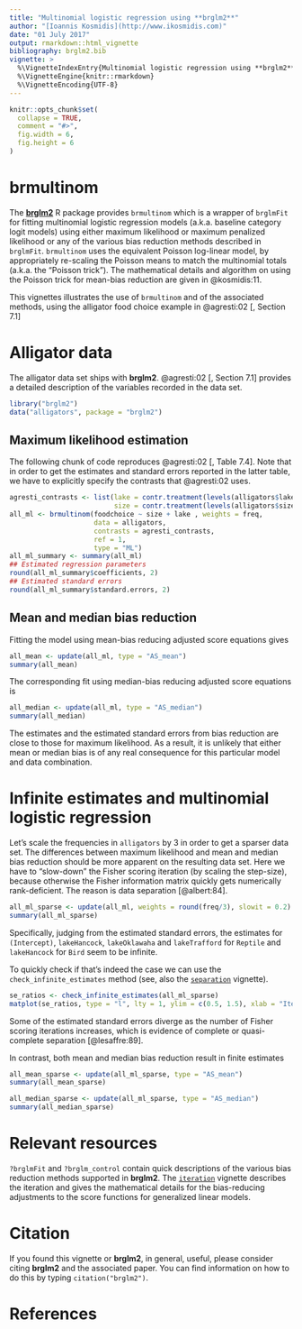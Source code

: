 ```yaml
---
title: "Multinomial logistic regression using **brglm2**"
author: "[Ioannis Kosmidis](http://www.ikosmidis.com)"
date: "01 July 2017"
output: rmarkdown::html_vignette
bibliography: brglm2.bib
vignette: >
  %\VignetteIndexEntry{Multinomial logistic regression using **brglm2**}
  %\VignetteEngine{knitr::rmarkdown}
  %\VignetteEncoding{UTF-8}
---
```


```r
knitr::opts_chunk$set(
  collapse = TRUE,
  comment = "#>",
  fig.width = 6,
  fig.height = 6
)
```


# **brmultinom**
The [**brglm2**](https://github.com/ikosmidis/brglm2) R package provides `brmultinom` which is a wrapper of `brglmFit` for fitting multinomial logistic regression models (a.k.a. baseline category logit models) using either maximum likelihood or maximum penalized likelihood or any of the various bias reduction methods described in `brglmFit`. `brmultinom` uses the equivalent Poisson log-linear model, by appropriately re-scaling the Poisson means to match the multinomial totals (a.k.a. the "Poisson trick"). The mathematical details and algorithm on using the Poisson trick for mean-bias reduction are given in @kosmidis:11.

This vignettes illustrates the use of `brmultinom` and of the associated methods, using the alligator food choice example in @agresti:02[, Section 7.1]

# Alligator data

The alligator data set ships with **brglm2**. @agresti:02[, Section 7.1] provides a detailed description of the variables recorded in the data set.
```r
library("brglm2")
data("alligators", package = "brglm2")
```

## Maximum likelihood estimation

The following chunk of code reproduces @agresti:02[, Table 7.4]. Note that in order to get the estimates and standard errors reported in the latter table, we have to explicitly specify the contrasts that @agresti:02 uses.
```r
agresti_contrasts <- list(lake = contr.treatment(levels(alligators$lake), base = 4),
                          size = contr.treatment(levels(alligators$size), base = 2))
all_ml <- brmultinom(foodchoice ~ size + lake , weights = freq,
                     data = alligators,
                     contrasts = agresti_contrasts,
                     ref = 1,
                     type = "ML")
all_ml_summary <- summary(all_ml)
## Estimated regression parameters
round(all_ml_summary$coefficients, 2)
## Estimated standard errors
round(all_ml_summary$standard.errors, 2)
```

## Mean and median bias reduction

Fitting the model using mean-bias reducing adjusted score equations gives
```r
all_mean <- update(all_ml, type = "AS_mean")
summary(all_mean)
```
The corresponding fit using median-bias reducing adjusted score equations is
```r
all_median <- update(all_ml, type = "AS_median")
summary(all_median)
```

The estimates and the estimated standard errors from bias reduction
are close to those for maximum likelihood. As a result, it is unlikely
that either mean or median bias is of any real consequence for this
particular model and data combination.

# Infinite estimates and multinomial logistic regression

Let's scale the frequencies in `alligators` by 3 in order to get a sparser data set. The differences between maximum likelihood and mean and median bias reduction should be more apparent on the resulting data set. Here we have to "slow-down" the Fisher scoring iteration (by scaling the step-size), because otherwise the Fisher information matrix quickly gets numerically rank-deficient. The reason is data separation [@albert:84].
```r
all_ml_sparse <- update(all_ml, weights = round(freq/3), slowit = 0.2)
summary(all_ml_sparse)
```
Specifically, judging from the estimated standard errors, the estimates for `(Intercept)`, `lakeHancock`, `lakeOklawaha` and `lakeTrafford` for `Reptile` and `lakeHancock` for `Bird` seem to be infinite.

To quickly check if that's indeed the case we can use the `check_infinite_estimates` method (see, also the [`separation`](https://cran.r-project.org/package=brglm2/vignettes/separation.html) vignette).
```r
se_ratios <- check_infinite_estimates(all_ml_sparse)
matplot(se_ratios, type = "l", lty = 1, ylim = c(0.5, 1.5), xlab = "Iteration")
```

Some of the estimated standard errors diverge as the number of Fisher scoring iterations increases, which is evidence of complete or quasi-complete separation [@lesaffre:89].

In contrast, both mean and median bias reduction result in finite
estimates
```r
all_mean_sparse <- update(all_ml_sparse, type = "AS_mean")
summary(all_mean_sparse)

all_median_sparse <- update(all_ml_sparse, type = "AS_median")
summary(all_median_sparse)
```



# Relevant resources
`?brglmFit` and `?brglm_control` contain quick descriptions of the various bias reduction methods supported in **brglm2**. The [`iteration`](https://cran.r-project.org/package=brglm2/brglm2.pdf) vignette describes the iteration and gives the mathematical details for the bias-reducing adjustments to the score functions for generalized linear models.

# Citation
If you found this vignette or **brglm2**, in general, useful, please consider citing **brglm2** and the associated paper. You can find information on how to do this by typing `citation("brglm2")`.

# References
